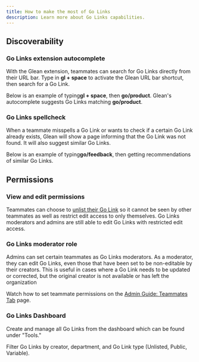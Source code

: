 ```yaml
---
title: How to make the most of Go Links
description: Learn more about Go Links capabilities.
---
```


## Discoverability

### Go Links extension autocomplete

With the Glean extension, teammates can search for Go Links directly from their URL bar. Type in **gl + space** to activate the Glean URL bar shortcut, then search for a Go Link.

Below is an example of typing**gl + space**, then **go/product**. Glean's autocomplete suggests Go Links matching **go/product**.

### Go Links spellcheck

When a teammate misspells a Go Link or wants to check if a certain Go Link already exists, Glean will show a page informing that the Go Link was not found. It will also suggest similar Go Links.

Below is an example of typing**go/feedback**, then getting recommendations of similar Go Links.

## Permissions

### View and edit permissions

Teammates can choose to [unlist their Go Link](https://help.glean.com/en/articles/5910068-unlisted-go-links) so it cannot be seen by other teammates as well as restrict edit access to only themselves. Go Links moderators and admins are still able to edit Go Links with restricted edit access.

### Go Links moderator role

Admins can set certain teammates as Go Links moderators. As a moderator, they can edit Go Links, even those that have been set to be non-editable by their creators. This is useful in cases where a Go Link needs to be updated or corrected, but the original creator is not available or has left the organization

Watch how to set teammate permissions on the [Admin Guide: Teammates Tab](https://help.glean.com/en/articles/8466991-admin-guide-teammates-tab) page.

### Go Links Dashboard

Create and manage all Go Links from the dashboard which can be found under "Tools."

Filter Go Links by creator, department, and Go Link type (Unlisted, Public, Variable).
